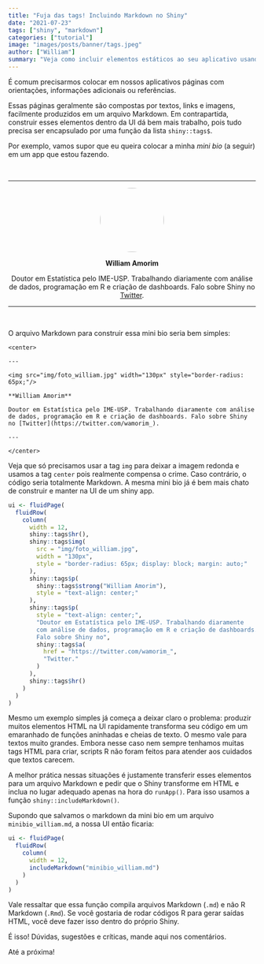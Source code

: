```yaml
---
title: "Fuja das tags! Incluindo Markdown no Shiny"
date: "2021-07-23"
tags: ["shiny", "markdown"]
categories: ["tutorial"]
image: "images/posts/banner/tags.jpeg"
author: ["William"]
summary: "Veja como incluir elementos estáticos ao seu aplicativo usando arquivos Markdown."
---
```


É comum precisarmos colocar em nossos aplicativos páginas com orientações, informações adicionais ou referências. 

Essas páginas geralmente são compostas por textos, links e imagens, facilmente produzidos em um arquivo Markdown. Em contrapartida, construir esses elementos dentro da UI dá bem mais trabalho, pois tudo precisa ser encapsulado por uma função da lista `shiny::tags$`.

Por exemplo, vamos supor que eu queira colocar a minha *mini bio* (a seguir) em um app que estou fazendo.

<br>

<center>

---

<img src="/images/posts/conteudo/shiny-markdown/foto_william.jpg" width="130px" style="border-radius: 65px;"/>

**William Amorim**

Doutor em Estatística pelo IME-USP. Trabalhando diariamente com análise de dados, programação em R e criação de dashboards. Falo sobre Shiny no [Twitter](https://twitter.com/wamorim_).

---

</center>

<br>

O arquivo Markdown para construir essa mini bio seria bem simples:

```
<center>

---

<img src="img/foto_william.jpg" width="130px" style="border-radius: 65px;"/>

**William Amorim**

Doutor em Estatística pelo IME-USP. Trabalhando diaramente com análise de dados, programação em R e criação de dashboards. Falo sobre Shiny no [Twitter](https://twitter.com/wamorim_).

---

</center>
```

Veja que só precisamos usar a tag `img` para deixar a imagem redonda e usamos a tag `center` pois realmente compensa o crime. Caso contrário, o código seria totalmente Markdown. A mesma mini bio já é bem mais chato de construir e manter na UI de um shiny app.

```r
ui <- fluidPage(
  fluidRow(
    column(
      width = 12,
      shiny::tags$hr(),
      shiny::tags$img(
        src = "img/foto_william.jpg",
        width = "130px",
        style = "border-radius: 65px; display: block; margin: auto;"
      ),
      shiny::tags$p(
        shiny::tags$strong("William Amorim"),
        style = "text-align: center;"
      ),
      shiny::tags$p(
        style = "text-align: center;",
        "Doutor em Estatística pelo IME-USP. Trabalhando diaramente 
        com análise de dados, programação em R e criação de dashboards.
        Falo sobre Shiny no",
        shiny::tags$a(
          href = "https://twitter.com/wamorim_",
          "Twitter."
        )
      ),
      shiny::tags$hr()
    )
  )
)
```

Mesmo um exemplo simples já começa a deixar claro o problema: produzir muitos elementos HTML na UI rapidamente transforma seu código em um emaranhado de funções aninhadas e cheias de texto. O mesmo vale para textos muito grandes. Embora nesse caso nem sempre tenhamos muitas tags HTML para criar, scripts R não foram feitos para atender aos cuidados que textos carecem.

A melhor prática nessas situações é justamente transferir esses elementos para um arquivo Markdown e pedir que o Shiny transforme em HTML e inclua no lugar adequado apenas na hora do `runApp()`. Para isso usamos a função `shiny::includeMarkdown()`.

Supondo que salvamos o markdown da mini bio em um arquivo `minibio_william.md`, a nossa UI então ficaria:

```r
ui <- fluidPage(
  fluidRow(
    column(
      width = 12,
      includeMarkdown("minibio_william.md")
    )
  )
)
```

Vale ressaltar que essa função compila arquivos Markdown (`.md`) e não R Markdown (`.Rmd`). Se você gostaria de rodar códigos R para gerar saídas HTML, você deve fazer isso dentro do próprio Shiny.

É isso! Dúvidas, sugestões e críticas, mande aqui nos comentários. 

Até a próxima!

